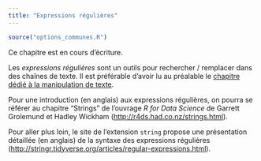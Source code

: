 ```yaml
---
title: "Expressions régulières"
---
```


```r
source("options_communes.R")
```

<div class="important">
Ce chapitre est en cours d'écriture.
</div>

Les <dfn data-index="expression régulière">expressions régulières</dfn><dfn data-index="régulière, expression"></dfn> sont un outils pour rechercher / remplacer dans des chaînes de texte. Il est préférable d'avoir lu au préalable le [chapitre dédié à la manipulation de texte](manipuler-du-texte.html).

Pour une introduction (en anglais) aux expressions régulières, on pourra se référer au chapitre <q>Strings</q> de l'ouvrage *R for Data Science* de Garrett Grolemund et Hadley Wickham (<http://r4ds.had.co.nz/strings.html>).

Pour aller plus loin, le site de l'extension `string`{.pkg} propose une présentation détaillée (en anglais) de la syntaxe des expressions régulières (<http://stringr.tidyverse.org/articles/regular-expressions.html>).
